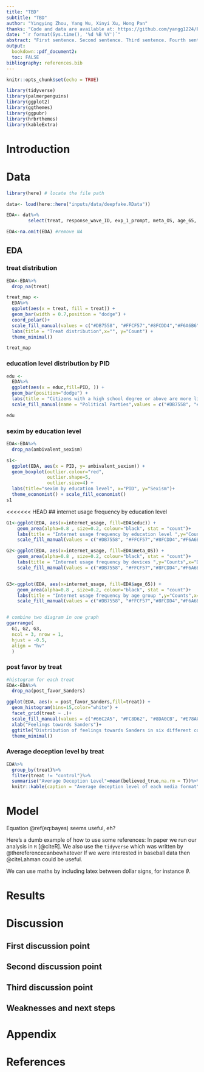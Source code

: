 ```yaml
---
title: "TBD"
subtitle: "TBD"
author: "Yingying Zhou, Yang Wu, Xinyi Xu, Hong Pan"
thanks: "Code and data are available at: https://github.com/yangg1224/Political_Deepfake_Videos.git."
date: "`r format(Sys.time(), '%d %B %Y')`"
abstract: "First sentence. Second sentence. Third sentence. Fourth sentence."
output:
  bookdown::pdf_document2:
  toc: FALSE
bibliography: references.bib
---
```


```r
knitr::opts_chunk$set(echo = TRUE)

library(tidyverse)
library(palmerpenguins)
library(ggplot2)
library(ggthemes)
library(ggpubr)
library(hrbrthemes)
library(kableExtra)

```

# Introduction




# Data


```r
library(here) # locate the file path

data<- load(here::here("inputs/data/deepfake.RData"))

EDA<- dat%>%
        select(treat, response_wave_ID, exp_1_prompt, meta_OS, age_65, educ, PID, crt, gender, age, polknow, internet_usage, ambivalent_sexism, post_favor_Sanders,believed_true)

EDA<-na.omit(EDA) #remove NA

```


## EDA

### treat distribution 
```r
EDA<-EDA%>%
  drop_na(treat)

treat_map <- 
  EDA%>%
  ggplot(aes(x = treat, fill = treat)) +
  geom_bar(width = 0.7,position = "dodge") + 
  coord_polar()+
  scale_fill_manual(values = c("#DB7558", "#FFCF57","#8FCDD4","#F6A6B6", "#ACD8CB","#3E737D"))+
  labs(title = "Treat distribution",x="", y="Count") +
  theme_minimal()

treat_map

```


### education level distribution by PID 
```r
edu <- 
  EDA%>%
  ggplot(aes(x = educ,fill=PID, )) +
  geom_bar(position="dodge") +
  labs(title = "Citizens with a high school degree or above are more likely to suppprt democratic and republican party",x= "Educational Level", y="Count")+
  scale_fill_manual(name = "Political Parties",values = c("#DB7558", "#FFCF57","#8FCDD4"))

edu
```






### sexim by education level 
```r
EDA<-EDA%>%
  drop_na(ambivalent_sexism)

s1<-
  ggplot(EDA, aes(x = PID, y= ambivalent_sexism)) +
  geom_boxplot(outlier.colour="red", 
               outlier.shape=5,
               outlier.size=4) +
  labs(title="sexim by education level", x="PID", y="Sexism")+
  theme_economist() + scale_fill_economist()
s1
```


<<<<<<< HEAD
## internet usage frequency by education level
```r

G1<-ggplot(EDA, aes(x=internet_usage, fill=EDA$educ)) + 
    geom_area(alpha=0.8 , size=0.2, colour="black", stat = "count")+
    labs(title = "Internet usage frequency by education level ",y="Counts",x="Days")+
    scale_fill_manual(values = c("#DB7558", "#FFCF57","#8FCDD4","#F6A6B6"))

G2<-ggplot(EDA, aes(x=internet_usage, fill=EDA$meta_OS)) + 
    geom_area(alpha=0.8 , size=0.2, colour="black", stat = "count")+
    labs(title = "Internet usage frequency by devices ",y="Counts",x="Days")+
    scale_fill_manual(values = c("#DB7558", "#FFCF57","#8FCDD4","#F6A6B6"))


G3<-ggplot(EDA, aes(x=internet_usage, fill=EDA$age_65)) + 
    geom_area(alpha=0.8 , size=0.2, colour="black", stat = "count")+
    labs(title = "Internet usage frequency by age group ",y="Counts",x="Days")+
    scale_fill_manual(values = c("#DB7558", "#FFCF57","#8FCDD4","#F6A6B6"))


# combine two diagram in one graph
ggarrange(
  G1, G2, G3, 
  ncol = 3, nrow = 1,
  hjust = -0.5,
  align = "hv"
  )
```



### post favor by treat
```r
#histogram for each treat
EDA<-EDA%>%
  drop_na(post_favor_Sanders)

ggplot(EDA, aes(x = post_favor_Sanders,fill=treat)) +
  geom_histogram(bins=15,color="white") +
  facet_grid(treat ~ .)+
  scale_fill_manual(values = c("#66C2A5", "#FC8D62", "#8DA0CB", "#E78AC3", "#A6D854", "#FFD92F"))+
  xlab("Feelings towards Sanders")+
  ggtitle("Distribution of feelings towards Sanders in six different conditions")+
  theme_minimal()


```

### Average deception level by treat
```r
EDA%>%
  group_by(treat)%>%
  filter(treat != "control")%>%
  summarise("Average Deception Level"=mean(believed_true,na.rm = T))%>%
  knitr::kable(caption = "Average deception level of each media format")
```


  


# Model

\begin{equation}
Pr(\theta | y) = \frac{Pr(y | \theta) Pr(\theta)}{Pr(y)}  (\#eq:bayes)
\end{equation}

Equation \@ref(eq:bayes) seems useful, eh?

Here's a dumb example of how to use some references: In paper we run our analysis in `R` [@citeR]. We also use the `tidyverse` which was written by @thereferencecanbewhatever If we were interested in baseball data then @citeLahman could be useful. 

We can use maths by including latex between dollar signs, for instance $\theta$.


# Results

# Discussion

## First discussion point

## Second discussion point

## Third discussion point

## Weaknesses and next steps



\newpage

\appendix

# Appendix





\newpage


# References


